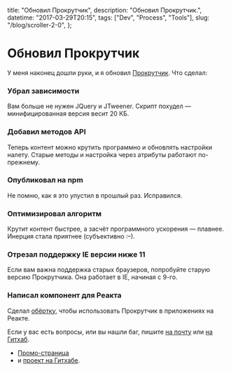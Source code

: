   title: "Обновил Прокрутчик",
  description: "Обновил Прокрутчик.",
  datetime: "2017-03-29T20:15",
  tags: ["Dev", "Process", "Tools"],
  slug: "/blog/scroller-2-0",
};

# Обновил Прокрутчик

У меня наконец дошли руки, и я обновил [Прокрутчик](https://bespoyasov.ru/scroller/). Что сделал:

### Убрал зависимости

Вам больше не нужен JQuery и JTweener. Скрипт похудел — минифицированная версия весит 20 КБ.

### Добавил методов API

Теперь контент можно крутить программно и обновлять настройки налету. Старые методы и настройка через атрибуты работают по-прежнему.

### Опубликовал на npm

Не помню, как я это упустил в прошлый раз. Исправился.

### Оптимизировал алгоритм

Крутит контент быстрее, а засчёт программного ускорения — плавнее. Инерция стала приятнее (субъективно <nobr>:–)</nobr>.

### Отрезал поддержку IE версии ниже 11

Если вам важна поддержка старых браузеров, попробуйте старую версию Прокрутчика. Она работает в IE, начиная с 9-го.

### Написал компонент для Реакта

Сделал [обёртку](https://github.com/bespoyasov/react-scroller), чтобы использовать Прокрутчик в приложениях на Реакте.

Если у вас есть вопросы, или вы нашли баг, пишите [на почту](mailto:bespoyasov@me.com) или [на Гитхаб](https://github.com/bespoyasov/scroller/issues).

- [Промо-страница](https://bespoyasov.ru/scroller/)
- и [проект на Гитхабе](https://github.com/bespoyasov/scroller).
